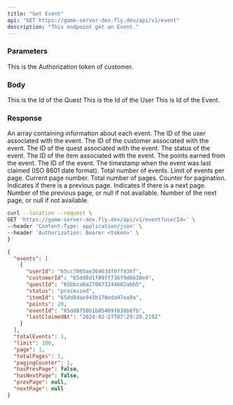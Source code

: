 ```yaml
---
title: "Get Event"
api: "GET https://game-server-dev.fly.dev/api/v1/event"
description: "This endpoint get an Event."
---
```


### Parameters
<ParamField header="Authorization" type="string" required>
  This is the Authorization token of customer.
</ParamField>

### Body
<ParamField query="questId" type="string">
  This is the Id of the Quest
</ParamField>

<ParamField query="userId" type="string">
  This is the Id of the User
</ParamField>

<ParamField query="eventId" type="string">
 This is Id of the Event.
</ParamField>

### Response

<ResponseField name="events" type="array" required>
 An array containing information about each event.
</ResponseField>
<ResponseField name="events.userId" type="string" required>
 The ID of the user associated with the event.
</ResponseField>
<ResponseField name="events.customerId" type="string" required>
 The ID of the customer associated with the event.
</ResponseField>
<ResponseField name="events.questId" type="string" required>
 The ID of the quest associated with the event.
</ResponseField>
<ResponseField name="events.status" type="string" required>
 The status of the event.
</ResponseField>
<ResponseField name="events.itemId" type="string" required>
 The ID of the item associated with the event.
</ResponseField>
<ResponseField name="events.points" type="number" required>
 The points earned from the event.
</ResponseField>
<ResponseField name="events.eventId" type="string" required>
 The ID of the event.
</ResponseField>
<ResponseField name="events.lastClaimedAt" type="string" required>
 The timestamp when the event was last claimed (ISO 8601 date format).
</ResponseField>
<ResponseField name="totalEvents" type="number" required>
 Total number of events.
</ResponseField>
<ResponseField name="limit" type="number" required>
 Limit of events per page.
</ResponseField>
<ResponseField name="page" type="number" required>
 Current page number.
</ResponseField>
<ResponseField name="totalPages" type="number" required>
 Total number of pages.
</ResponseField>
<ResponseField name="pagingCounter" type="number" required>
 Counter for pagination.
</ResponseField>
<ResponseField name="hasPrevPage" type="boolean" required>
 Indicates if there is a previous page.
</ResponseField>
<ResponseField name="hasNextPage" type="boolean" required>
 Indicates if there is a next page.
</ResponseField>
<ResponseField name="prevPage" type="number|null" required>
 Number of the previous page, or null if not available.
</ResponseField>
<ResponseField name="nextPage" type="number|null" required>
 Number of the next page, or null if not available.
</ResponseField>

<RequestExample>

```bash Example Request
curl --location --request \
GET 'https://game-server-dev.fly.dev/api/v1/event?userId=' \
--header 'Content-Type: application/json' \
--header 'Authorization: Bearer <token>' \
}'
```

</RequestExample>

<ResponseExample>

```json Response
{
  "events": [
    {
      "userId": "65cc7065ae36463df07f436f",
      "customerId": "65dd8d1f09ff736f9d6638e4",
      "questId": "65bbca8a270673244682abb5",
      "status": "processed",
      "itemId": "65dd8dae943b170eda97ea9a",
      "points": 20,
      "eventId": "65dd8f50b1b05469f038b0fb",
      "lastClaimedAt": "2024-02-27T07:29:20.219Z"
    }
  ],
  "totalEvents": 1,
  "limit": 100,
  "page": 1,
  "totalPages": 1,
  "pagingCounter": 1,
  "hasPrevPage": false,
  "hasNextPage": false,
  "prevPage": null,
  "nextPage": null
}
```

</ResponseExample>
